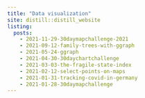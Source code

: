 ```yaml
---
title: "Data visualization"
site: distill::distill_website
listing:
  posts:
    - 2021-11-29-30daymapchallenge-2021
    - 2021-09-12-family-trees-with-ggraph
    - 2021-05-24-ggraph
    - 2021-04-30-30daychartchallenge
    - 2021-03-03-the-fragile-state-index
    - 2021-02-12-select-points-on-maps
    - 2021-01-31-tracking-covid-in-germany
    - 2021-01-28-30daymapchallenge
---
```

